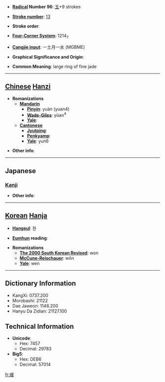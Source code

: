 * '''[[Wiktionary:Chinese radical index| Radical]] Number 96''': [[Wiktionary:Chinese radical index 玉|玉]]+9 strokes

* '''[[Wiktionary:Chinese total strokes index|Stroke number]]''': [[Wiktionary:Chinese total strokes index 13|13]]

* '''Stroke order''': 

* '''[[Wiktionary:Chinese four corner index|Four-Corner System]]''': 1214<sub>7</sub>

* '''[[Wiktionary:Chinese Cangjie index|Cangjie input]]''': 一土月一水 (MGBME)

* '''Graphical Significance and Origin''': 

* '''Common Meaning''': large ring of fine jade

----

== [[Chinese]] [[Hanzi]] ==

* '''Romanizations'''
** '''[[Mandarin]]'''
*** '''[[Pinyin]]''': yuàn (yuan4)
*** '''[[Wade-Giles]]''': yüan<sup>4</sup>
*** '''[[Yale]]''': 
** '''[[Cantonese]]'''
*** '''[[Jyutping]]''':
*** '''[[Penkyamp]]''': 
*** '''[[Yale]]''': yun6

* '''Other info''': 

----

==Japanese==
===[[Kanji]]===
{{kanji|on readings=[[えん]] (en), [[おん]] (on), [[かん]] (kan), [[げん]] (gen)|kun readings=}}

* '''Other info''':  

----

== [[Korean]] [[Hanja]] ==

* '''[[Hangeul]]''': 원

* '''[[Eumhun]] reading''': 

* '''Romanizations'''
** '''[[The 2000 South Korean Revised Romanization|The 2000 South Korean Revised]]''': won
** '''[[McCune-Reischauer]]''': wŏn
** '''[[Yale]]''': wen

----

== Dictionary Information ==

* KangXi: 0737.200
* Morobashi: 21122
* Dae Jaweon: 1148.200
* Hanyu Da Zidian: 21127.100

== Technical Information ==

* '''Unicode''':
** Hex: 7457
** Decimal: 29783
* '''Big5''':
** Hex: DEB6
** Decimal: 57014

[[fr:瑗]]